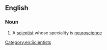 ==English==

===Noun===
{{wikipedia}}
{{en-noun}}

# A [[scientist]] whose speciality is [[neuroscience]]

[[Category:en:Scientists]]